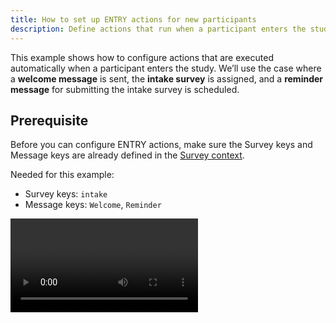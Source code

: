 ```yaml
---
title: How to set up ENTRY actions for new participants
description: Define actions that run when a participant enters the study.
---
```


This example shows how to configure actions that are executed automatically when a participant enters the study. 
We’ll use the case where a **welcome message** is sent, the **intake survey** is assigned, and a **reminder message** for submitting the intake survey is scheduled.

## Prerequisite
Before you can configure ENTRY actions, make sure the Survey keys and Message keys are already defined in the [Survey context](/docs/study-rules-editor/basics/editor-overview#context-editor).

Needed for this example:
- Survey keys: `intake`
- Message keys: `Welcome`, `Reminder`

<Video videoPath="/videos/ENTRY-event.mp4" />

## Follow these steps
<Steps> 
<Step> 
In your study rules dashboard, click the **"Entry event handler"** section.
</Step> <Step> 
In the ENTRY handler editor, click **"+ add value"**. From the list of available actions, select **"Schedule a message"**. 
</Step> <Step> 
Choose the message type `Welcome` you defined in your survey context. 
</Step> <Step>
 Under **"Scheduled for"**, keep **"Get timestamp"** and keep the **offset** at *0 days*. This ensures the welcome message is sent immediately when the participant enters. 
 ![Screenshot of first action for ENTRY handler](../images/entryHandler1.png)
</Step> <Step> 
 Add another action by clicking **"+ add value"** and select **"Add new survey"**. 
</Step> <Step>
  Select the survey key `intake`. 
</Step> <Step>
Use the **"Available from"** field if you want the survey to become available at a specific future time: Add the expression **"Get timestamp"** to insert the current time, then adjust the offset (e.g., add *30 minutes* or any desired delay).  
   Leave **"Available until"** empty if the survey should remain available indefinitely.
</Step> <Step> 
  Add a third action: click **"+ add value"** and select **"Schedule a message"**. 
</Step> <Step> 
  Choose the message `Reminder`. 
</Step> <Step> 
  Under **"Scheduled for"**, set an offset such as *3 days*. This ensures the reminder message is sent 3 days after the participant's entry. 
</Step> <Step> 
  Your ENTRY event will now automatically: 
    1. Send a welcome message immediately. 
    2. Assign the intake survey. 
    3. Schedule a reminder message after the defined delay. 
</Step> </Steps>